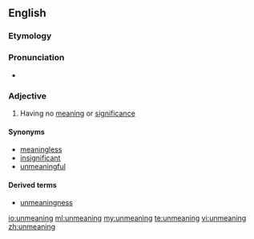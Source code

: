 ==English==

===Etymology===

{{prefix|un|meaning}}

===Pronunciation===
*{{IPA|ʌnˈmiːnɪŋ}}

===Adjective===
{{en-adj}}

# {{context|dated}} Having no [[meaning]] or [[significance]]

====Synonyms====
*[[meaningless]]
*[[insignificant]]
*[[unmeaningful]]

====Derived terms====
*[[unmeaningness]]

[[io:unmeaning]]
[[ml:unmeaning]]
[[my:unmeaning]]
[[te:unmeaning]]
[[vi:unmeaning]]
[[zh:unmeaning]]